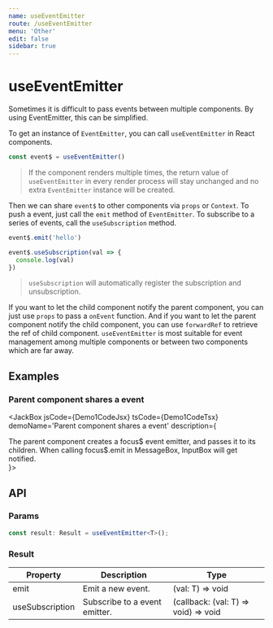 ```yaml
---
name: useEventEmitter
route: /useEventEmitter
menu: 'Other'
edit: false
sidebar: true
---
```



# useEventEmitter

Sometimes it is difficult to pass events between multiple components. By using EventEmitter, this can be simplified.

To get an instance of `EventEmitter`, you can call `useEventEmitter` in React components.

```js
const event$ = useEventEmitter()
```

> If the component renders multiple times, the return value of `useEventEmitter` in every render process will stay unchanged and no extra `EventEmitter` instance will be created.

Then we can share `event$` to other components via `props` or `Context`. To push a event, just call the `emit` method of `EventEmitter`. To subscribe to a series of events, call the `useSubscription` method.

```js
event$.emit('hello')
```

```js
event$.useSubscription(val => {
  console.log(val)
})
```

> `useSubscription` will automatically register the subscription and unsubscription.

If you want to let the child component notify the parent component, you can just use `props` to pass a `onEvent` function. And if you want to let the parent component notify the child component, you can use `forwardRef` to retrieve the ref of child component. `useEventEmitter` is most suitable for event management among multiple components or between two components which are far away.

## Examples

### Parent component shares a event

<JackBox jsCode={Demo1CodeJsx} tsCode={Demo1CodeTsx} demoName='Parent component shares a event' description={
  <div>
    The parent component creates a focus$ event emitter, and passes it to its children. When calling focus$.emit in MessageBox, InputBox will get notified.
  </div>
}>
  <Demo1 />
</JackBox>

## API

### Params

```typescript
const result: Result = useEventEmitter<T>();
```

### Result

| Property        | Description                   | Type                                 |
|-----------------|-------------------------------|--------------------------------------|
| emit            | Emit a new event.             | (val: T) => void                     |
| useSubscription | Subscribe to a event emitter. | (callback: (val: T) => void) => void |
